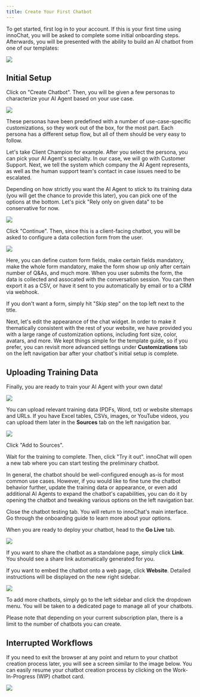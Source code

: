 ```yaml
---
title: Create Your First Chatbot
---
```


To get started, first log in to your account. If this is your first time using innoChat, you will be asked to complete some
initial onboarding steps. Afterwards, you will be presented with the ability to build an AI chatbot from one of our templates:

<Frame>
  <img src="/images/create-chatbot-14.png" />
</Frame>

## Initial Setup

Click on "Create Chatbot". Then, you will be given a few personas to characterize your AI Agent based on your use case.

<Frame>
  <img src="/images/create-chatbot-15.png" />
</Frame>

These personas have been predefined with a number of use-case-specific customizations, so they work out of the box, for the most part.
Each persona has a different setup flow, but all of them should be very easy to follow.

Let's take Client Champion for example. After you select the persona, you can pick your AI Agent's specialty. In our case, we will go
with Customer Support. Next, we tell the system which company the AI Agent represents, as well as the human support team's contact in case
issues need to be escalated.

Depending on how strictly you want the AI Agent to stick to its training data (you will get the chance to provide this later), you can
pick one of the options at the bottom. Let's pick "Rely only on given data" to be conservative for now.

<Frame>
  <img src="/images/create-chatbot-16.png" />
</Frame>

Click "Continue". Then, since this is a client-facing chatbot, you will be asked to configure a data collection form from the user.

<Frame>
  <img src="/images/create-chatbot-17.png" />
</Frame>

Here, you can define custom form fields, make certain fields mandatory, make the whole form mandatory, make the form show up only after
certain number of Q&As, and much more. When you user submits the form, the data is collected and assocated with the conversation session. You can
then export it as a CSV, or have it sent to you automatically by email or to a CRM via webhook.

<Note>
  If you don't want a form, simply hit "Skip step" on the top left next to the
  title.
</Note>

Next, let's edit the appearance of the chat widget. In order to make it thematically consistent with the rest of your website, we have
provided you with a large range of customization options, including font size, color, avatars, and more. We kept things simple for the template
guide, so if you prefer, you can revisit more advanced settings under **Customizations** tab on the left navigation bar after your chatbot's initial setup is
complete.

## Uploading Training Data

Finally, you are ready to train your AI Agent with your own data!

<Frame>
  <img src="/images/create-chatbot-19.png" />
</Frame>

You can upload relevant training data (PDFs, Word, txt) or website sitemaps and URLs. If you have Excel tables, CSVs, images, or YouTube videos, you can
upload them later in the **Sources** tab on the left navigation bar.

<Frame>
  <img src="/images/create-chatbot-20.png" />
</Frame>

Click "Add to Sources".

Wait for the training to complete. Then, click "Try it out". innoChat will open a new tab where you can start testing the
preliminary chatbot.

In general, the chatbot should be well-configured enough as-is for most common use cases. However, if you would like to fine tune
the chatbot behavior further, update the training data or appearance, or even add additional AI Agents to expand the chatbot's
capabilities, you can do it by opening the chatbot and tweaking various options on the left navigation bar.

Close the chatbot testing tab. You will return to innoChat's main interface. Go through the onboarding guide to learn more
about your options.

When you are ready to deploy your chatbot, head to the **Go Live** tab.

<Frame>
  <img src="/images/create-chatbot-21.png" />
</Frame>

If you want to share the chatbot as a standalone page, simply click **Link**. You should see a share link automatically generated for you.

If you want to embed the chatbot onto a web page, click **Website**. Detailed instructions will be displayed on the new right sidebar.

<Frame>
  <img src="/images/create-chatbot-13.png" />
</Frame>

To add more chatbots, simply go to the left sidebar and click the dropdown menu. You will be taken to a dedicated page to manage all of your
chatbots.

<Note>
  Please note that depending on your current subscription plan, there is a limit
  to the number of chatbots you can create.
</Note>

## Interrupted Workflows

If you need to exit the browser at any point and return to your chatbot creation process later, you will see a screen similar to the
image below. You can easily resume your chatbot creation process by clicking on the Work-In-Progress (WIP) chatbot card.

<Frame>
  <img src="/images/create-chatbot-18.png" />
</Frame>

